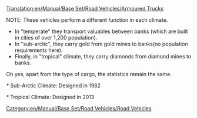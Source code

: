 [[Translation:en/Manual/Base Set/Road Vehicles/Armoured Trucks]]

NOTE: These vehicles perform a different function in each climate.
*In "temperate" they transport valuables between banks (which are built in cities of over 1,200 population).
*In "sub-arctic", they carry gold from gold mines to banks(no population requirements here).
*Finally, in "tropical" climate, they carry diamonds from diamond mines to banks.
Oh yes, apart from the type of cargo, the statistics remain the same.

{{en/RoadVehicle|name     = Balogh Armoured Truck
  |img      = en/Archive/Old 32bpp/Balogh Armoured Truck.png
  |price    = £5,945 ($11,890) 
  |speed    = 30 mph (48 km/h)
  |annual   = £421 ($842)
  |designed = 1936
  |life     = 15
  |capacity = 12 bags of valuables/gold/diamonds
}}

{{en/RoadVehicle|name     = Uhl Armoured Truck
  |img      = en/Archive/Old 32bpp/Uhl Armoured Truck.png
  |price    = £6,970 ($13,940)
  |speed    = 55 mph (88 km/h)
  |annual   = £787 ($1,574)
  |designed = 1981*
  |life     = 15
  |capacity = 15 bags of valuables/gold/diamonds
}}
''*'' Sub-Arctic Climate: Designed in 1982

{{en/RoadVehicle|name     = Foster Armoured Truck
  |img      = en/Archive/Old 32bpp/Foster Armoured Truck.png
  |price    = £7,380 ($14,760) 
  |speed    = 70 mph (112 km/h)
  |annual   = £1,125 ($2,250)
  |designed = 2012*
  |life     = 15
  |capacity = 16 bags of valuables/gold/diamonds
}}
''*'' Tropical Climate: Designed in 2013

[[Category:en/Manual/Base Set/Road Vehicles/Road Vehicles]]
